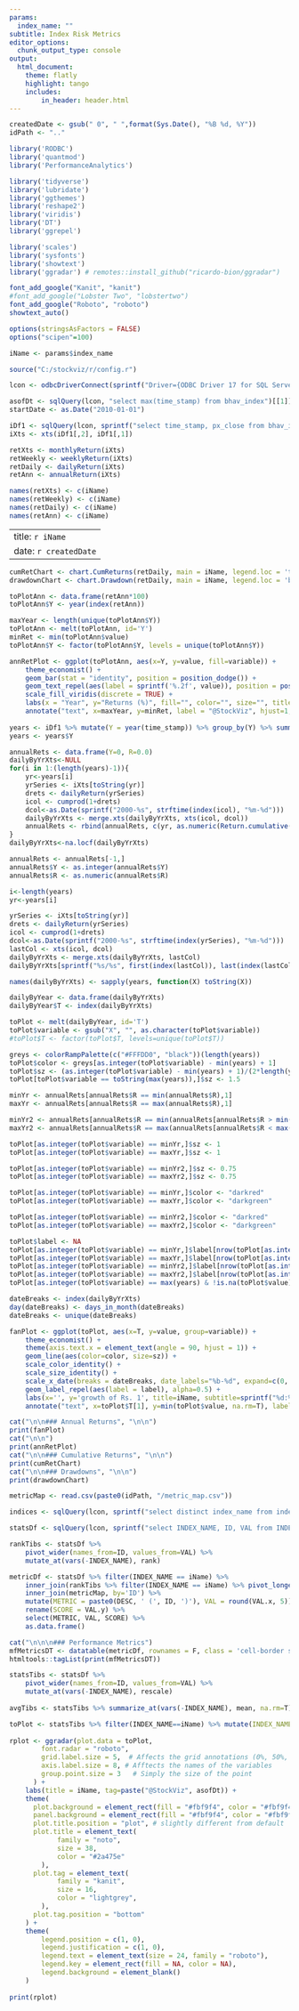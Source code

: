 ```yaml
---
params:
  index_name: ""
subtitle: Index Risk Metrics
editor_options:
  chunk_output_type: console
output: 
  html_document:
    theme: flatly
    highlight: tango
    includes:
        in_header: header.html
---
```


```r
createdDate <- gsub(" 0", " ",format(Sys.Date(), "%B %d, %Y"))
idPath <- ".."

library('RODBC')
library('quantmod')
library('PerformanceAnalytics')

library('tidyverse')
library('lubridate')
library('ggthemes')
library('reshape2')
library('viridis')
library('DT')
library('ggrepel')

library('scales')
library('sysfonts')
library('showtext')
library('ggradar') # remotes::install_github("ricardo-bion/ggradar")

font_add_google("Kanit", "kanit")
#font_add_google("Lobster Two", "lobstertwo")
font_add_google("Roboto", "roboto")
showtext_auto()

options(stringsAsFactors = FALSE)
options("scipen"=100)

iName <- params$index_name

source("C:/stockviz/r/config.r")

lcon <- odbcDriverConnect(sprintf("Driver={ODBC Driver 17 for SQL Server};Server=%s;Database=%s;Uid=%s;Pwd=%s;", ldbserver, ldbname, ldbuser, ldbpassword), case = "nochange", believeNRows = TRUE)

asofDt <- sqlQuery(lcon, "select max(time_stamp) from bhav_index")[[1]]
startDate <- as.Date("2010-01-01")

iDf1 <- sqlQuery(lcon, sprintf("select time_stamp, px_close from bhav_index where index_name='%s' and time_stamp >= '%s' and time_stamp <= '%s'", iName, startDate, asofDt))
iXts <- xts(iDf1[,2], iDf1[,1])

retXts <- monthlyReturn(iXts)
retWeekly <- weeklyReturn(iXts)
retDaily <- dailyReturn(iXts)
retAnn <- annualReturn(iXts)

names(retXts) <- c(iName)
names(retWeekly) <- c(iName)
names(retDaily) <- c(iName)
names(retAnn) <- c(iName)

```

---
title: `r iName`
date: `r createdDate`
---

```r
cumRetChart <- chart.CumReturns(retDaily, main = iName, legend.loc = 'topleft')
drawdownChart <- chart.Drawdown(retDaily, main = iName, legend.loc = 'bottomleft')

toPlotAnn <- data.frame(retAnn*100)
toPlotAnn$Y <- year(index(retAnn))

maxYear <- length(unique(toPlotAnn$Y))
toPlotAnn <- melt(toPlotAnn, id='Y')
minRet <- min(toPlotAnn$value)
toPlotAnn$Y <- factor(toPlotAnn$Y, levels = unique(toPlotAnn$Y))

annRetPlot <- ggplot(toPlotAnn, aes(x=Y, y=value, fill=variable)) +
	theme_economist() +
	geom_bar(stat = "identity", position = position_dodge()) +
	geom_text_repel(aes(label = sprintf('%.2f', value)), position = position_dodge(0.9)) +
	scale_fill_viridis(discrete = TRUE) +
	labs(x = "Year", y="Returns (%)", fill="", color="", size="", title=sprintf("%s", iName), subtitle=sprintf("Annual Returns [%s:%s]", first(index(retDaily)), last(index(retDaily)))) +
	annotate("text", x=maxYear, y=minRet, label = "@StockViz", hjust=1, vjust=0, col="white", cex=6, fontface = "bold", alpha = 0.8)
	
years <- iDf1 %>% mutate(Y = year(time_stamp)) %>% group_by(Y) %>% summarize(ctr = n()) %>% filter(ctr > 20) %>% select(Y) %>% arrange(Y)
years <- years$Y

annualRets <- data.frame(Y=0, R=0.0)
dailyByYrXts<-NULL
for(i in 1:(length(years)-1)){
	yr<-years[i]
	yrSeries <- iXts[toString(yr)]
	drets <- dailyReturn(yrSeries)
	icol <- cumprod(1+drets)
	dcol<-as.Date(sprintf("2000-%s", strftime(index(icol), "%m-%d")))
	dailyByYrXts <- merge.xts(dailyByYrXts, xts(icol, dcol))
	annualRets <- rbind(annualRets, c(yr, as.numeric(Return.cumulative(drets))))
}
dailyByYrXts<-na.locf(dailyByYrXts)

annualRets <- annualRets[-1,]
annualRets$Y <- as.integer(annualRets$Y)
annualRets$R <- as.numeric(annualRets$R)

i<-length(years)
yr<-years[i]

yrSeries <- iXts[toString(yr)]
drets <- dailyReturn(yrSeries)
icol <- cumprod(1+drets)
dcol<-as.Date(sprintf("2000-%s", strftime(index(yrSeries), "%m-%d")))
lastCol <- xts(icol, dcol)
dailyByYrXts <- merge.xts(dailyByYrXts, lastCol)
dailyByYrXts[sprintf("%s/%s", first(index(lastCol)), last(index(lastCol))), ncol(dailyByYrXts)] <- na.locf(dailyByYrXts[sprintf("%s/%s", first(index(lastCol)), last(index(lastCol))), ncol(dailyByYrXts)])

names(dailyByYrXts) <- sapply(years, function(X) toString(X))

dailyByYear <- data.frame(dailyByYrXts)
dailyByYear$T <- index(dailyByYrXts)

toPlot <- melt(dailyByYear, id='T')
toPlot$variable <- gsub("X", "", as.character(toPlot$variable))
#toPlot$T <- factor(toPlot$T, levels=unique(toPlot$T))

greys <- colorRampPalette(c("#FFFDD0", "black"))(length(years))
toPlot$color <- greys[as.integer(toPlot$variable) - min(years) + 1]
toPlot$sz <- (as.integer(toPlot$variable) - min(years) + 1)/(2*length(years))
toPlot[toPlot$variable == toString(max(years)),]$sz <- 1.5

minYr <- annualRets[annualRets$R == min(annualRets$R),1]
maxYr <- annualRets[annualRets$R == max(annualRets$R),1]

minYr2 <- annualRets[annualRets$R == min(annualRets[annualRets$R > min(annualRets$R),2]), 1]
maxYr2 <- annualRets[annualRets$R == max(annualRets[annualRets$R < max(annualRets$R),2]), 1]

toPlot[as.integer(toPlot$variable) == minYr,]$sz <- 1
toPlot[as.integer(toPlot$variable) == maxYr,]$sz <- 1

toPlot[as.integer(toPlot$variable) == minYr2,]$sz <- 0.75
toPlot[as.integer(toPlot$variable) == maxYr2,]$sz <- 0.75

toPlot[as.integer(toPlot$variable) == minYr,]$color <- "darkred"
toPlot[as.integer(toPlot$variable) == maxYr,]$color <- "darkgreen"

toPlot[as.integer(toPlot$variable) == minYr2,]$color <- "darkred"
toPlot[as.integer(toPlot$variable) == maxYr2,]$color <- "darkgreen"

toPlot$label <- NA
toPlot[as.integer(toPlot$variable) == minYr,]$label[nrow(toPlot[as.integer(toPlot$variable) == minYr,])] <- minYr
toPlot[as.integer(toPlot$variable) == maxYr,]$label[nrow(toPlot[as.integer(toPlot$variable) == maxYr,])] <- maxYr
toPlot[as.integer(toPlot$variable) == minYr2,]$label[nrow(toPlot[as.integer(toPlot$variable) == minYr2,])] <- minYr2
toPlot[as.integer(toPlot$variable) == maxYr2,]$label[nrow(toPlot[as.integer(toPlot$variable) == maxYr2,])] <- maxYr2
toPlot[as.integer(toPlot$variable) == max(years) & !is.na(toPlot$value),]$label[nrow(toPlot[as.integer(toPlot$variable) == max(years) & !is.na(toPlot$value),])] <- max(years)

dateBreaks <- index(dailyByYrXts)
day(dateBreaks) <- days_in_month(dateBreaks)
dateBreaks <- unique(dateBreaks)

fanPlot <- ggplot(toPlot, aes(x=T, y=value, group=variable)) +
	theme_economist() +
	theme(axis.text.x = element_text(angle = 90, hjust = 1)) +
	geom_line(aes(color=color, size=sz)) +
	scale_color_identity() +
	scale_size_identity() +
	scale_x_date(breaks = dateBreaks, date_labels="%b-%d", expand=c(0, 0)) +
	geom_label_repel(aes(label = label), alpha=0.5) +
	labs(x='', y='growth of Rs. 1', title=iName, subtitle=sprintf("%d:%s", min(years), asofDt)) +
	annotate("text", x=toPlot$T[1], y=min(toPlot$value, na.rm=T), label = "@StockViz", hjust=0, vjust=0, col="white", cex=6, fontface = "bold", alpha = 0.8)	
```

```r
cat("\n\n### Annual Returns", "\n\n")
print(fanPlot)
cat("\n\n")
print(annRetPlot)
cat("\n\n### Cumulative Returns", "\n\n")
print(cumRetChart)
cat("\n\n### Drawdowns", "\n\n")
print(drawdownChart)
```

```r
metricMap <- read.csv(paste0(idPath, "/metric_map.csv"))

indices <- sqlQuery(lcon, sprintf("select distinct index_name from index_capm where time_stamp = '%s'", asofDt))[,1]

statsDf <- sqlQuery(lcon, sprintf("select INDEX_NAME, ID, VAL from INDEX_CAPM where INDEX_NAME in ('%s')", paste(indices, collapse="','"))) 

rankTibs <- statsDf %>% 
	pivot_wider(names_from=ID, values_from=VAL) %>% 
	mutate_at(vars(-INDEX_NAME), rank) 

metricDf <- statsDf %>% filter(INDEX_NAME == iName) %>%
	inner_join(rankTibs %>% filter(INDEX_NAME == iName) %>% pivot_longer(!INDEX_NAME, names_to='ID', values_to='VAL') %>% select(ID, VAL), by='ID') %>%
	inner_join(metricMap, by='ID') %>%
	mutate(METRIC = paste0(DESC, ' (', ID, ')'), VAL = round(VAL.x, 5)) %>%
	rename(SCORE = VAL.y) %>%
	select(METRIC, VAL, SCORE) %>%
	as.data.frame()

cat("\n\n\n### Performance Metrics")
mfMetricsDT <- datatable(metricDf, rownames = F, class = 'cell-border stripe', filter='none', colnames = c("", names(metricDf)[-1]), options = list(dom = 't', pageLength = 30, ordering=F))
htmltools::tagList(print(mfMetricsDT))

statsTibs <- statsDf %>% 
	pivot_wider(names_from=ID, values_from=VAL) %>% 
	mutate_at(vars(-INDEX_NAME), rescale)
	
avgTibs <- statsTibs %>% summarize_at(vars(-INDEX_NAME), mean, na.rm=T) %>% mutate(INDEX_NAME='Average')

toPlot <- statsTibs %>% filter(INDEX_NAME==iName) %>% mutate(INDEX_NAME = 'INDEX') %>% bind_rows(avgTibs) %>% select(where(~!any(is.na(.x)))) %>% as.data.frame()
			
rplot <- ggradar(plot.data = toPlot,
		font.radar = "roboto",
		grid.label.size = 5,  # Affects the grid annotations (0%, 50%, etc.)
		axis.label.size = 8, # Afftects the names of the variables
		group.point.size = 3   # Simply the size of the point 
	  ) +
	labs(title = iName, tag=paste("@StockViz", asofDt)) + 
	theme(
	  plot.background = element_rect(fill = "#fbf9f4", color = "#fbf9f4"),
	  panel.background = element_rect(fill = "#fbf9f4", color = "#fbf9f4"),
	  plot.title.position = "plot", # slightly different from default
	  plot.title = element_text(
			family = "noto", 
			size = 38,
			color = "#2a475e"
		),
	  plot.tag = element_text(
			family = "kanit", 
			size = 16,
			color = "lightgrey",
		),
	  plot.tag.position = "bottom"
	) +
	theme(
		legend.position = c(1, 0),  
		legend.justification = c(1, 0),
		legend.text = element_text(size = 24, family = "roboto"),
		legend.key = element_rect(fill = NA, color = NA),
		legend.background = element_blank()
	)
	
print(rplot)
```

